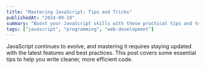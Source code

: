 ```yaml
---
title: "Mastering JavaScript: Tips and Tricks"
publishedAt: "2024-09-10"
summary: "Boost your JavaScript skills with these practical tips and techniques for modern development."
tags: ["javascript", "programming", "web-development"]
---
```


JavaScript continues to evolve, and mastering it requires staying updated with the latest features and best practices. This post covers some essential tips to help you write cleaner, more efficient code.
